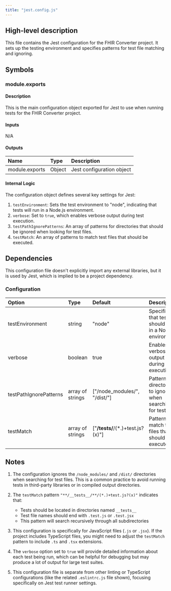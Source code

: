 ```yaml
---
title: "jest.config.js"
---
```


## High-level description
This file contains the Jest configuration for the FHIR Converter project. It sets up the testing environment and specifies patterns for test file matching and ignoring.

## Symbols

### module.exports
#### Description
This is the main configuration object exported for Jest to use when running tests for the FHIR Converter project.

#### Inputs
N/A

#### Outputs
| Name | Type | Description |
|:-----|:-----|:------------|
| module.exports | Object | Jest configuration object |

#### Internal Logic
The configuration object defines several key settings for Jest:

1. `testEnvironment`: Sets the test environment to "node", indicating that tests will run in a Node.js environment.
2. `verbose`: Set to `true`, which enables verbose output during test execution.
3. `testPathIgnorePatterns`: An array of patterns for directories that should be ignored when looking for test files.
4. `testMatch`: An array of patterns to match test files that should be executed.

## Dependencies
This configuration file doesn't explicitly import any external libraries, but it is used by Jest, which is implied to be a project dependency.

### Configuration
| Option | Type | Default | Description |
|:-------|:-----|:--------|:------------|
| testEnvironment | string | "node" | Specifies that tests should run in a Node.js environment |
| verbose | boolean | true | Enables verbose output during test execution |
| testPathIgnorePatterns | array of strings | ["/node_modules/", "/dist/"] | Patterns for directories to ignore when searching for test files |
| testMatch | array of strings | ["**/__tests__/**/(*.)+test.js?(x)"] | Patterns to match test files that should be executed |

## Notes
1. The configuration ignores the `/node_modules/` and `/dist/` directories when searching for test files. This is a common practice to avoid running tests in third-party libraries or in compiled output directories.

2. The `testMatch` pattern `"**/__tests__/**/(*.)+test.js?(x)"` indicates that:
   - Tests should be located in directories named `__tests__`
   - Test file names should end with `.test.js` or `.test.jsx`
   - This pattern will search recursively through all subdirectories

3. This configuration is specifically for JavaScript files (`.js` or `.jsx`). If the project includes TypeScript files, you might need to adjust the `testMatch` pattern to include `.ts` and `.tsx` extensions.

4. The `verbose` option set to `true` will provide detailed information about each test being run, which can be helpful for debugging but may produce a lot of output for large test suites.

5. This configuration file is separate from other linting or TypeScript configurations (like the related `.eslintrc.js` file shown), focusing specifically on Jest test runner settings.